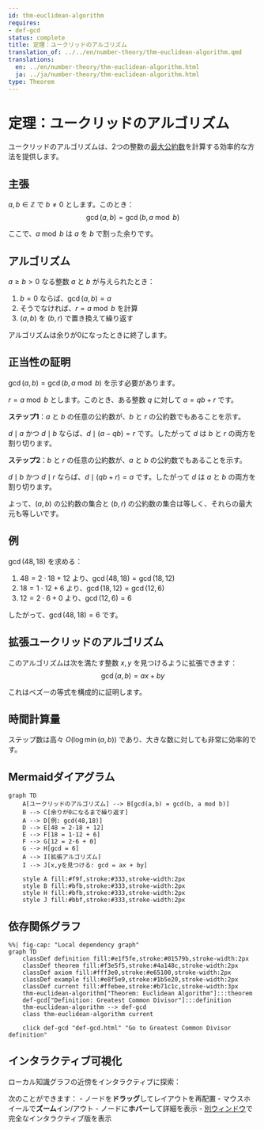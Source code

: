 ```yaml
---
id: thm-euclidean-algorithm
requires:
- def-gcd
status: complete
title: 定理：ユークリッドのアルゴリズム
translation_of: ../../en/number-theory/thm-euclidean-algorithm.qmd
translations:
  en: ../en/number-theory/thm-euclidean-algorithm.html
  ja: ../ja/number-theory/thm-euclidean-algorithm.html
type: Theorem
---
```


# 定理：ユークリッドのアルゴリズム {#thm-euclidean-algorithm}

ユークリッドのアルゴリズムは、2つの整数の[最大公約数](def-gcd.qmd)を計算する効率的な方法を提供します。

## 主張

$a, b \in \mathbb{Z}$ で $b \neq 0$ とします。このとき：
$$\gcd(a, b) = \gcd(b, a \bmod b)$$

ここで、$a \bmod b$ は $a$ を $b$ で割った余りです。

## アルゴリズム

$a \geq b > 0$ なる整数 $a$ と $b$ が与えられたとき：

1. $b = 0$ ならば、$\gcd(a, b) = a$
2. そうでなければ、$r = a \bmod b$ を計算
3. $(a, b)$ を $(b, r)$ で置き換えて繰り返す

アルゴリズムは余りが0になったときに終了します。

## 正当性の証明

$\gcd(a, b) = \gcd(b, a \bmod b)$ を示す必要があります。

$r = a \bmod b$ とします。このとき、ある整数 $q$ に対して $a = qb + r$ です。

**ステップ1**：$a$ と $b$ の任意の公約数が、$b$ と $r$ の公約数でもあることを示す。

$d \mid a$ かつ $d \mid b$ ならば、$d \mid (a - qb) = r$ です。したがって $d$ は $b$ と $r$ の両方を割り切ります。

**ステップ2**：$b$ と $r$ の任意の公約数が、$a$ と $b$ の公約数でもあることを示す。

$d \mid b$ かつ $d \mid r$ ならば、$d \mid (qb + r) = a$ です。したがって $d$ は $a$ と $b$ の両方を割り切ります。

よって、$(a, b)$ の公約数の集合と $(b, r)$ の公約数の集合は等しく、それらの最大元も等しいです。

## 例

$\gcd(48, 18)$ を求める：

1. $48 = 2 \cdot 18 + 12$ より、$\gcd(48, 18) = \gcd(18, 12)$
2. $18 = 1 \cdot 12 + 6$ より、$\gcd(18, 12) = \gcd(12, 6)$
3. $12 = 2 \cdot 6 + 0$ より、$\gcd(12, 6) = 6$

したがって、$\gcd(48, 18) = 6$ です。

## 拡張ユークリッドのアルゴリズム

このアルゴリズムは次を満たす整数 $x, y$ を見つけるように拡張できます：
$$\gcd(a, b) = ax + by$$

これはベズーの等式を構成的に証明します。

## 時間計算量

ステップ数は高々 $O(\log \min(a, b))$ であり、大きな数に対しても非常に効率的です。

## Mermaidダイアグラム

```mermaid
graph TD
    A[ユークリッドのアルゴリズム] --> B[gcd(a,b) = gcd(b, a mod b)]
    B --> C[余りが0になるまで繰り返す]
    A --> D[例: gcd(48,18)]
    D --> E[48 = 2·18 + 12]
    E --> F[18 = 1·12 + 6]
    F --> G[12 = 2·6 + 0]
    G --> H[gcd = 6]
    A --> I[拡張アルゴリズム]
    I --> J[x,yを見つける: gcd = ax + by]

    style A fill:#f9f,stroke:#333,stroke-width:2px
    style B fill:#bfb,stroke:#333,stroke-width:2px
    style H fill:#bfb,stroke:#333,stroke-width:2px
    style J fill:#bbf,stroke:#333,stroke-width:2px
```

## 依存関係グラフ

```mermaid
%%| fig-cap: "Local dependency graph"
graph TD
    classDef definition fill:#e1f5fe,stroke:#01579b,stroke-width:2px
    classDef theorem fill:#f3e5f5,stroke:#4a148c,stroke-width:2px
    classDef axiom fill:#fff3e0,stroke:#e65100,stroke-width:2px
    classDef example fill:#e8f5e9,stroke:#1b5e20,stroke-width:2px
    classDef current fill:#ffebee,stroke:#b71c1c,stroke-width:3px
    thm-euclidean-algorithm["Theorem: Euclidean Algorithm"]:::theorem
    def-gcd["Definition: Greatest Common Divisor"]:::definition
    thm-euclidean-algorithm --> def-gcd
    class thm-euclidean-algorithm current

    click def-gcd "def-gcd.html" "Go to Greatest Common Divisor definition"
```

## インタラクティブ可視化

ローカル知識グラフの近傍をインタラクティブに探索：

::: {.graph-viz data-id="thm-euclidean-algorithm" data-width="700" data-height="500"}
:::

次のことができます：
- ノードを**ドラッグ**してレイアウトを再配置
- マウスホイールで**ズーム**イン/アウト
- ノードに**ホバー**して詳細を表示
- [別ウィンドウ](../../output/interactive/thm-euclidean-algorithm.html){target="_blank"}で完全なインタラクティブ版を表示
